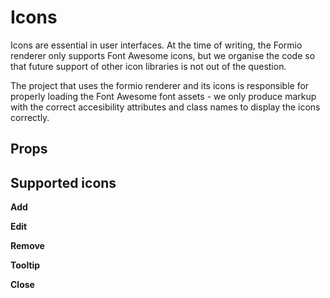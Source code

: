 

<Meta of={IconStories} />

# Icons

Icons are essential in user interfaces. At the time of writing, the Formio renderer only supports
Font Awesome icons, but we organise the code so that future support of other icon libraries is not
out of the question.

The project that uses the formio renderer and its icons is responsible for properly loading the Font
Awesome font assets - we only produce markup with the correct accesibility attributes and class
names to display the icons correctly.

## Props

<ArgTypes />

## Supported icons

**Add**

<Canvas of={IconStories.Add} />

**Edit**

<Canvas of={IconStories.Edit} />

**Remove**

<Canvas of={IconStories.Remove} />

**Tooltip**

<Canvas of={IconStories.Tooltip} />

**Close**

<Canvas of={IconStories.Close} />
